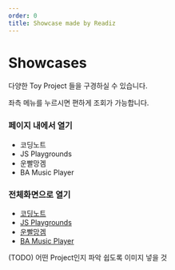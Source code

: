 ```yaml
---
order: 0
title: Showcase made by Readiz
---
```


# Showcases

다양한 Toy Project 들을 구경하실 수 있습니다.

좌측 메뉴를 누르시면 편하게 조회가 가능합니다.


### 페이지 내에서 열기

- <Link to="/showcase/Demos/CodingNote">코딩노트</Link>
- <Link to="/showcase/Demos/JSPlayGround">JS Playgrounds</Link>
- <Link to="/showcase/Demos/RandomGame">운빨망겜</Link>
- <Link to="/showcase/Demos/BAMusicPlayer">BA Music Player</Link>

### 전체화면으로 열기

- [코딩노트](https://www.readiz.com/CodingNote/)
- [JS Playgrounds](https://www.readiz.com/JSPlaygrounds/)
- [운빨망겜](https://www.readiz.com/RandomGame/)
- [BA Music Player](https://www.readiz.com/BA-music-player/)


(TODO) 어떤 Project인지 파악 쉽도록 이미지 넣을 것
